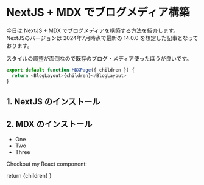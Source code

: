 
# NextJS + MDX でブログメディア構築

今日は NextJS + MDX でブログメディアを構築する方法を紹介します。
NextJSのバージョンは 2024年7月時点で最新の 14.0.0 を想定した記事となっております。

スタイルの調整が面倒なので既存のブログ・メディア使ったほうが良いです。


```js
export default function MDXPage({ children }) {
  return <BlogLayout>{children}</BlogLayout>
}
```


## 1. NextJS のインストール

## 2. MDX のインストール




- One
- Two
- Three

Checkout my React component:

  return <BlogLayout>{children}</BlogLayout>
}
